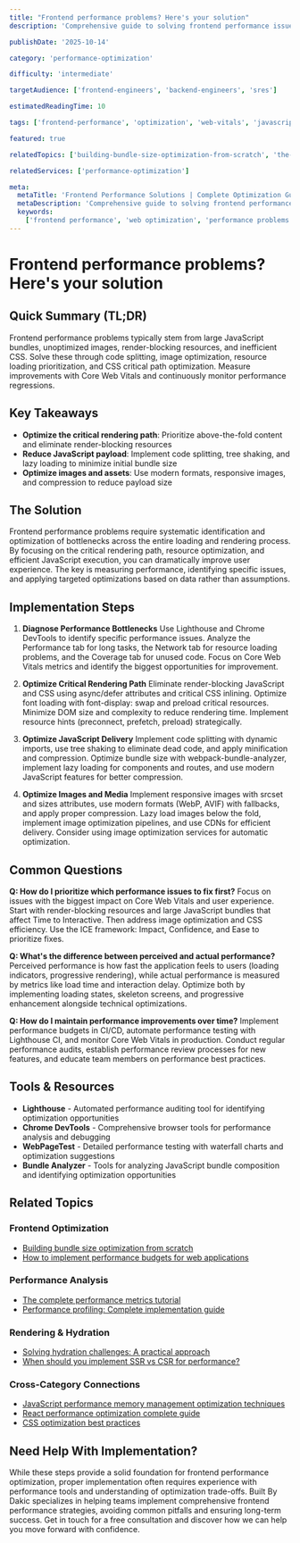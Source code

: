 ```yaml
---
title: "Frontend performance problems? Here's your solution"
description: 'Comprehensive guide to solving frontend performance issues. Learn to identify bottlenecks, implement optimizations, and measure improvements effectively.'

publishDate: '2025-10-14'

category: 'performance-optimization'

difficulty: 'intermediate'

targetAudience: ['frontend-engineers', 'backend-engineers', 'sres']

estimatedReadingTime: 10

tags: ['frontend-performance', 'optimization', 'web-vitals', 'javascript', 'css']

featured: true

relatedTopics: ['building-bundle-size-optimization-from-scratch', 'the-complete-performance-metrics-tutorial', 'solving-hydration-challenges-a-practical-approach', 'how-to-implement-performance-budgets-for-web-applications', 'performance-optimization']

relatedServices: ['performance-optimization']

meta:
  metaTitle: 'Frontend Performance Solutions | Complete Optimization Guide'
  metaDescription: 'Comprehensive guide to solving frontend performance problems. Learn optimization techniques, bottleneck identification, and performance measurement strategies.'
  keywords:
    ['frontend performance', 'web optimization', 'performance problems', 'JavaScript optimization', 'CSS optimization']
---
```


# Frontend performance problems? Here's your solution

## Quick Summary (TL;DR)

Frontend performance problems typically stem from large JavaScript bundles, unoptimized images, render-blocking resources, and inefficient CSS. Solve these through code splitting, image optimization, resource loading prioritization, and CSS critical path optimization. Measure improvements with Core Web Vitals and continuously monitor performance regressions.

## Key Takeaways

- **Optimize the critical rendering path**: Prioritize above-the-fold content and eliminate render-blocking resources
- **Reduce JavaScript payload**: Implement code splitting, tree shaking, and lazy loading to minimize initial bundle size
- **Optimize images and assets**: Use modern formats, responsive images, and compression to reduce payload size

## The Solution

Frontend performance problems require systematic identification and optimization of bottlenecks across the entire loading and rendering process. By focusing on the critical rendering path, resource optimization, and efficient JavaScript execution, you can dramatically improve user experience. The key is measuring performance, identifying specific issues, and applying targeted optimizations based on data rather than assumptions.

## Implementation Steps

1. **Diagnose Performance Bottlenecks**
   Use Lighthouse and Chrome DevTools to identify specific performance issues. Analyze the Performance tab for long tasks, the Network tab for resource loading problems, and the Coverage tab for unused code. Focus on Core Web Vitals metrics and identify the biggest opportunities for improvement.

2. **Optimize Critical Rendering Path**
   Eliminate render-blocking JavaScript and CSS using async/defer attributes and critical CSS inlining. Optimize font loading with font-display: swap and preload critical resources. Minimize DOM size and complexity to reduce rendering time. Implement resource hints (preconnect, prefetch, preload) strategically.

3. **Optimize JavaScript Delivery**
   Implement code splitting with dynamic imports, use tree shaking to eliminate dead code, and apply minification and compression. Optimize bundle size with webpack-bundle-analyzer, implement lazy loading for components and routes, and use modern JavaScript features for better compression.

4. **Optimize Images and Media**
   Implement responsive images with srcset and sizes attributes, use modern formats (WebP, AVIF) with fallbacks, and apply proper compression. Lazy load images below the fold, implement image optimization pipelines, and use CDNs for efficient delivery. Consider using image optimization services for automatic optimization.

## Common Questions

**Q: How do I prioritize which performance issues to fix first?**
Focus on issues with the biggest impact on Core Web Vitals and user experience. Start with render-blocking resources and large JavaScript bundles that affect Time to Interactive. Then address image optimization and CSS efficiency. Use the ICE framework: Impact, Confidence, and Ease to prioritize fixes.

**Q: What's the difference between perceived and actual performance?**
Perceived performance is how fast the application feels to users (loading indicators, progressive rendering), while actual performance is measured by metrics like load time and interaction delay. Optimize both by implementing loading states, skeleton screens, and progressive enhancement alongside technical optimizations.

**Q: How do I maintain performance improvements over time?**
Implement performance budgets in CI/CD, automate performance testing with Lighthouse CI, and monitor Core Web Vitals in production. Conduct regular performance audits, establish performance review processes for new features, and educate team members on performance best practices.

## Tools & Resources

- **Lighthouse** - Automated performance auditing tool for identifying optimization opportunities
- **Chrome DevTools** - Comprehensive browser tools for performance analysis and debugging
- **WebPageTest** - Detailed performance testing with waterfall charts and optimization suggestions
- **Bundle Analyzer** - Tools for analyzing JavaScript bundle composition and identifying optimization opportunities

## Related Topics

### Frontend Optimization
- [Building bundle size optimization from scratch]({{/topics/building-bundle-size-optimization-from-scratch}})
- [How to implement performance budgets for web applications]({{/topics/how-to-implement-performance-budgets-for-web-applications}})

### Performance Analysis
- [The complete performance metrics tutorial]({{/topics/the-complete-performance-metrics-tutorial}})
- [Performance profiling: Complete implementation guide]({{/topics/performance-profiling-complete-implementation-guide}})

### Rendering & Hydration
- [Solving hydration challenges: A practical approach]({{/topics/solving-hydration-challenges-a-practical-approach}})
- [When should you implement SSR vs CSR for performance?]({{/topics/when-should-you-implement-ssr-vs-csr-for-performance}})

### Cross-Category Connections
- [JavaScript performance memory management optimization techniques]({{/topics/javascript-performance-memory-management-optimization-techniques}})
- [React performance optimization complete guide]({{/topics/react-performance-optimization-complete-guide}})
- [CSS optimization best practices]({{/topics/css-optimization-best-practices}})

## Need Help With Implementation?

While these steps provide a solid foundation for frontend performance optimization, proper implementation often requires experience with performance tools and understanding of optimization trade-offs. Built By Dakic specializes in helping teams implement comprehensive frontend performance strategies, avoiding common pitfalls and ensuring long-term success. Get in touch for a free consultation and discover how we can help you move forward with confidence.
